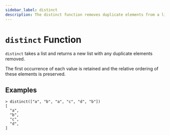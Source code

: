 ```yaml
---
sidebar_label: distinct
description: The distinct function removes duplicate elements from a list.
---
```


# `distinct` Function

`distinct` takes a list and returns a new list with any duplicate elements
removed.

The first occurrence of each value is retained and the relative ordering of
these elements is preserved.

## Examples

```
> distinct(["a", "b", "a", "c", "d", "b"])
[
  "a",
  "b",
  "c",
  "d",
]
```
